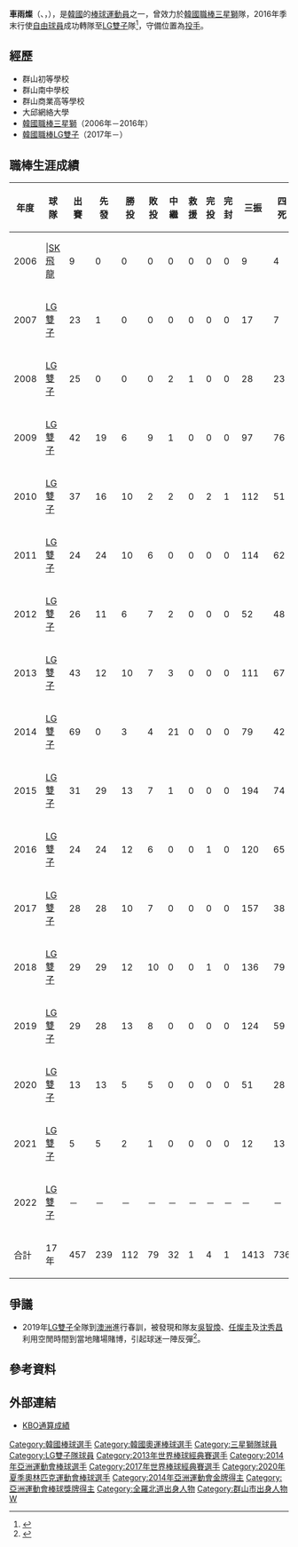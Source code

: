 {{Infobox KBO player|
|name=車雨燦|
|image=Cha Woo-chan.JPG|
|width=300|
|position=投手|
|team=LG雙子|
|number=23|
|bats=左|
|throws=左|
|birthdate={{birth_date_and_age|1987|5|31|mf=y}}|
|birthplace={{KOR}}[[全羅北道|全羅北道]][[群山市|群山市]]|
|debutdate=4月9日
|debutyear=2006年
|debutteam=三星獅
|statyear=2021年球季
|stat1label=勝投—敗投
|stat1value=112－79
|stat2label=中繼—救援
|stat2value=32－1
|stat3label=三振—四壞
|stat3value=1413－736
|stat4label=防禦率
|stat4value=4.51
|teams=<nowiki></nowiki> 
* 群山商業高等學校
* [[三星獅|三星獅]] (2006年－2016年)
* [[LG雙子|LG雙子]] (2017年－)
|highlights=<nowiki></nowiki> 
*[[韓國職棒|韓國職棒]][[三振王|三振王]]：2015
| medaltemplates=
{{MedalSport|男子[[棒球|棒球]]}}
{{MedalCountry|{{KOR}}}}
{{MedalCompetition|[[世界棒球12強賽|世界棒球12強賽]]}}
{{MedalGold|[[2015年世界棒球12強賽|2015年 東京]]|隊際}}
{{MedalSilver|[[2019年世界棒球12強賽|2019年 東京]]|隊際}}
{{MedalCompetition|[[亞洲運動會|亞洲運動會]]}}
{{MedalGold|[[2014年亞洲運動會|2014年 仁川]]|[[2014年亞洲運動會棒球比賽|隊際]]}}
}}

'''車雨燦'''（{{lang-en|'''Cha Woo Chan'''}}、{{lang-ko|'''차우찬'''}}，{{bd|1987年|5月31日|catIdx=Cha Woo Chan}}），是[[韓國|韓國]]的[[棒球|棒球]][[運動員|運動員]]之一，曾效力於[[韓國職棒|韓國職棒]][[三星獅|三星獅]]隊，2016年季末行使[[自由球員|自由球員]]成功轉隊至[[LG雙子|LG雙子]]隊<ref>{{Citation|title=韓職史上投手最大合約　車雨燦2.8億轉戰LG|url=https://news.tvbs.com.tw/sports/693102|work=[[TVBS|TVBS]]|date=2016-12-14|accessdate=2020-11-11|archive-date=2020-11-16|archive-url=https://web.archive.org/web/20201116100010/https://news.tvbs.com.tw/sports/693102|dead-url=no}}</ref>，守備位置為[[投手|投手]]。

==經歷==
*群山初等學校
*群山南中學校
*群山商業高等學校
*大邱網絡大學
*[[韓國職棒|韓國職棒]][[三星獅|三星獅]]（2006年－2016年）
*[[韓國職棒|韓國職棒]][[LG雙子|LG雙子]]（2017年－）

==職棒生涯成績==
{| class="wikitable" width="1000px"
|- align="center" 
!年度!!球隊!!出賽!!先發!!勝投!!敗投!!中繼!!救援!!完投!!完封!!三振!!四死!!責失!!投球局數!!自責分率!!被上壘率
|- align="center"
|2006|||[[SK飛龍|SK飛龍]]||9||0||0||0||0||0||0||0||9||4||3||7.0||3.86||2.00
|- align="center"
|2007||[[LG雙子|LG雙子]]||23||1||0||0||0||0||0||0||17||7||19||28.0||6.11||1.21
|- align="center"
|2008||[[LG雙子|LG雙子]]||25||0||0||0||2||1||0||0||28||23||17||36.2||4.17||1.58
|- align="center"
|2009||[[LG雙子|LG雙子]]||42||19||6||9||1||0||0||0||97||76||74||109.1||6.09||1.88
|- align="center"
|2010||[[LG雙子|LG雙子]]||37||16||10||2||2||0||2||1||112||51||30||126.1||2.14||1.24
|- align="center"
|2011||[[LG雙子|LG雙子]]||24||24||10||6||0||0||0||0||114||62||61||148.2||3.69||1.47
|- align="center"
|2012||[[LG雙子|LG雙子]]||26||11||6||7||2||0||0||0||52||48||56||83.2||6.02||1.57
|- align="center"
|2013||[[LG雙子|LG雙子]]||43||12||10||7||3||0||0||0||111||67||44||121.1||3.62||1.38
|- align="center"
|2014||[[LG雙子|LG雙子]]||69||0||3||4||21||0||0||0||79||42||51||82.0||5.60||1.56
|- align="center"
|2015||[[LG雙子|LG雙子]]||31||29||13||7||1||0||0||0||194||74||92||173.0||4.79||1.35
|- align="center"
|2016||[[LG雙子|LG雙子]]||24||24||12||6||0||0||1||0||120||65||80||152.1||4.73||1.53
|- align="center"
|2017||[[LG雙子|LG雙子]]||28||28||10||7||0||0||0||0||157||38||67||175.2||3.43||1.19
|- align="center"
|2018||[[LG雙子|LG雙子]]||29||29||12||10||0||0||1||0||136||79||115||170.0||6.09||1.51
|- align="center"
|2019||[[LG雙子|LG雙子]]||29||28||13||8||0||0||0||0||124||59||77||168.1||4.12||1.43
|- align="center"
|2020||[[LG雙子|LG雙子]]||13||13||5||5||0||0||0||0||51||28||38||64.0||5.34||1.55
|- align="center"
|2021||[[LG雙子|LG雙子]]||5||5||2||1||0||0||0||0||12||13||13||22.1||5.24||1.30
|- align="center"
|2022||[[LG雙子|LG雙子]]||－||－||－||－||－||－||－||－||－||－||－||－||－||－
|- style="background:#C30452;color:#FFFFFF" align="center" 
|合計||17年||457||239||112||79||32||1||4||1||1413||736||837||1668.2||4.51||1.45
|}

==爭議==
*2019年[[LG雙子|LG雙子]]全隊到[[澳洲|澳洲]]進行春訓，被發現和隊友[[吳智煥|吳智煥]]、[[任燦圭|任燦圭]]及[[沈秀昌|沈秀昌]]利用空閒時間到當地賭場賭博，引起球迷一陣反彈<ref>{{Citation|title=韓職／LG投手車雨燦爆澳洲涉賭 球團通告KBO恐懲處|url=https://sports.ettoday.net/news/1376322|work=[[ETtoday|ETtoday]]|date=2019-02-12|accessdate=2020-11-11|archive-date=2020-11-17|archive-url=https://web.archive.org/web/20201117093314/https://sports.ettoday.net/news/1376322|dead-url=no}}</ref>。

==參考資料==
{{Reflist}}

==外部連結==
{{台灣棒球維基館}}
*[http://www.koreabaseball.com/Record/Player/PitcherDetail/Total.aspx?playerId=76455 KBO通算成績] {{Wayback|url=http://www.koreabaseball.com/Record/Player/PitcherDetail/Total.aspx?playerId=76455 |date=20170701144436 }}
{{baseballstats |mlb= |espn= |br= |fangraphs= |cube= |brm=cha---000woo }}

{{LG雙子隊球員名單}}
{{2013年世界棒球經典賽韓國成棒代表隊}}
{{2014年亞洲運動會韓國成棒代表隊}}
{{2015年世界棒球12強賽韓國成棒代表隊}}
{{2017年世界棒球經典賽韓國成棒代表隊}}
{{2019年世界棒球12強賽韓國成棒代表隊}}
{{2020年夏季奧林匹克運動會韓國成棒代表隊}}
{{DEFAULTSORT:Cha Woo Chan}}
[[Category:韓國棒球選手|Category:韓國棒球選手]]
[[Category:韓國奧運棒球選手|Category:韓國奧運棒球選手]]
[[Category:三星獅隊球員|Category:三星獅隊球員]]
[[Category:LG雙子隊球員|Category:LG雙子隊球員]]
[[Category:2013年世界棒球經典賽選手|Category:2013年世界棒球經典賽選手]]
[[Category:2014年亞洲運動會棒球選手|Category:2014年亞洲運動會棒球選手]]
[[Category:2017年世界棒球經典賽選手|Category:2017年世界棒球經典賽選手]]
[[Category:2020年夏季奧林匹克運動會棒球選手|Category:2020年夏季奧林匹克運動會棒球選手]]
[[Category:2014年亞洲運動會金牌得主|Category:2014年亞洲運動會金牌得主]]
[[Category:亞洲運動會棒球獎牌得主|Category:亞洲運動會棒球獎牌得主]]
[[Category:全羅北道出身人物|Category:全羅北道出身人物]]
[[Category:群山市出身人物|Category:群山市出身人物]]
[[Category:車姓|W]]